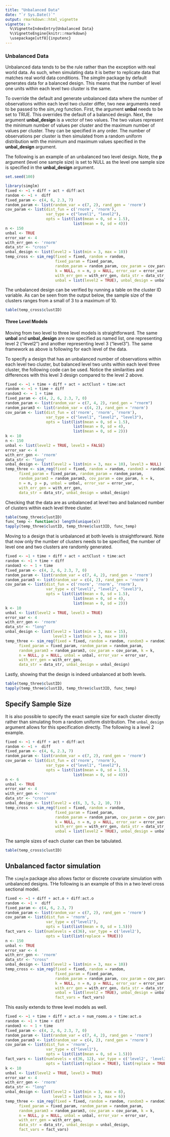 ```yaml
---
title: "Unbalanced Data"
date: "`r Sys.Date()`"
output: rmarkdown::html_vignette
vignette: >
  %\VignetteIndexEntry{Unbalanced Data}
  %\VignetteEngine{knitr::rmarkdown}
  \usepackage[utf8]{inputenc}
---
```


### Unbalanced Data

Unbalanced data tends to be the rule rather than the exception with real world data. As such, when simulating data it is better to replicate data that matches real world data conditions. The *simglm* package by default generates data for a balanced design. This means that the number of level one units within each level two cluster is the same.

To override the default and generate unbalanced data where the number of observations within each level two cluster differ, two new arguments need to be passed to the *sim_reg* function. First, the argument **unbal** needs to be set to TRUE. This overrides the default of a balanced design. Next, the argument **unbal_design** is a vector of two values. The two values represent the minimum number of values per cluster and the maximum number of values per cluster. They can be specified in any order. The number of observations per cluster is then simulated from a random uniform distribution with the minimum and maximum values specified in the **unbal_design** argument.

The following is an example of an unbalanced two level design. Note, the **p** argument (level one sample size) is set to NULL as the level one sample size is specified in the **unbal_design** argument.

```r
set.seed(100)
```

```r
library(simglm)
fixed <- ~1 + diff + act + diff:act
random <- ~1 +  diff
fixed_param <- c(4, 6, 2.3, 7)
random_param <- list(random_var = c(7, 2), rand_gen = 'rnorm')
cov_param <- list(dist_fun = c('rnorm', 'rnorm'),
                  var_type = c("level1", "level2"),
                  opts = list(list(mean = 0, sd = 1.5),
                              list(mean = 0, sd = 4)))
n <- 150
unbal <- TRUE
error_var <- 4
with_err_gen <- 'rnorm'
data_str <- "cross"
unbal_design <- list(level2 = list(min = 3, max = 10))
temp_cross <- sim_reg(fixed = fixed, random = random, 
                      fixed_param = fixed_param, 
                      random_param = random_param, cov_param = cov_param,
                      k = NULL, n = n, p = NULL, error_var = error_var,
                      with_err_gen = with_err_gen, data_str = data_str, 
                      unbal = list(level2 = TRUE), unbal_design = unbal_design)
```

The unbalanced design can be verified by running a table on the cluster ID variable. As can be seen from the output below, the sample size of the clusters ranges from a small of 3 to a maximum of 10.
```r
table(temp_cross$clustID)
```

#### Three Level Models
Moving from two level to three level models is straightforward. The same **unbal** and **unbal_design** are now specified as named list, one representing level 2 ("level2") and another representing level 3 ("level3"). The same framework as above is following for each level of the data.

To specify a design that has an unbalanced number of observations within each level two cluster, but balanced level two units within each level three cluster, the following code can be used. Notice the similarities and differences with this level 3 design compared to the level 2 above.

```r
fixed <- ~1 + time + diff + act + actClust + time:act
random <- ~1 + time + diff
random3 <- ~ 1 + time
fixed_param <- c(4, 2, 6, 2.3, 7, 0)
random_param <- list(random_var = c(7, 4, 2), rand_gen = "rnorm")
random_param3 <- list(random_var = c(4, 2), rand_gen = 'rnorm')
cov_param <- list(dist_fun = c('rnorm', 'rnorm', 'rnorm'),
                  var_type = c("level1", "level2", "level3"),
                  opts = list(list(mean = 0, sd = 1.5),
                              list(mean = 0, sd = 4),
                              list(mean = 0, sd = 2)))
k <- 10
n <- 150
unbal <- list(level2 = TRUE, level3 = FALSE)
error_var <- 4
with_err_gen <- 'rnorm'
data_str <- "long"
unbal_design <- list(level2 = list(min = 3, max = 10), level3 = NULL)
temp_three <- sim_reg(fixed = fixed, random = random, random3 = random3,
      fixed_param = fixed_param, random_param = random_param, 
      random_param3 = random_param3, cov_param = cov_param, k = k,
      n = n, p = p, unbal = unbal, error_var = error_var,
      with_err_gen = with_err_gen, 
      data_str = data_str, unbal_design = unbal_design)
```

Checking that the data are as unbalanced at level two and balanced number of clusters within each level three cluster.
```r
table(temp_three$clustID)
func_temp <- function(x) length(unique(x))
tapply(temp_three$clustID, temp_three$clust3ID, func_temp)
```

Moving to a design that is unbalanced at both levels is straightforward. Note that now only the number of clusters needs to be specified, the number of level one and two clusters are randomly generated.
```r
fixed <- ~1 + time + diff + act + actClust + time:act
random <- ~1 + time + diff
random3 <- ~ 1 + time
fixed_param <- c(4, 2, 6, 2.3, 7, 0)
random_param <- list(random_var = c(7, 4, 2), rand_gen = 'rnorm')
random_param3 <- list(random_var = c(4, 2), rand_gen = 'rnorm')
cov_param <- list(dist_fun = c('rnorm', 'rnorm', 'rnorm'),
                  var_type = c("level1", "level2", "level3"),
                  opts = list(list(mean = 0, sd = 1.5),
                              list(mean = 0, sd = 4),
                              list(mean = 0, sd = 2)))
k <- 10
unbal <- list(level2 = TRUE, level3 = TRUE)
error_var <- 4
with_err_gen <- 'rnorm'
data_str <- "long"
unbal_design <- list(level2 = list(min = 3, max = 15), 
                     level3 = list(min = 3, max = 10))
temp_three <- sim_reg(fixed = fixed, random = random, random3 = random3,
      fixed_param = fixed_param, random_param = random_param, 
      random_param3 = random_param3, cov_param = cov_param, k = k,
      n = NULL, p = NULL, unbal = unbal, error_var = error_var,
      with_err_gen = with_err_gen, 
      data_str = data_str, unbal_design = unbal_design)
```

Lastly, showing that the design is indeed unbalanced at both levels.
```r
table(temp_three$clustID)
tapply(temp_three$clustID, temp_three$clust3ID, func_temp)
```

## Specify Sample Size
It is also possible to specify the exact sample size for each cluster directly rather than simulating from a random uniform distribution. The `unbal_design` argument allows for this specification directly. The following is a level 2 example.

```r
fixed <- ~1 + diff + act + diff:act
random <- ~1 +  diff
fixed_param <- c(4, 6, 2.3, 7)
random_param <- list(random_var = c(7, 2), rand_gen = 'rnorm')
cov_param <- list(dist_fun = c('rnorm', 'rnorm'),
                  var_type = c("level1", "level2"),
                  opts = list(list(mean = 0, sd = 1.5),
                              list(mean = 0, sd = 4)))
n <- 6
unbal <- TRUE
error_var <- 4
with_err_gen <- 'rnorm'
data_str <- "cross"
unbal_design <- list(level2 = c(6, 3, 5, 2, 10, 7))
temp_cross <- sim_reg(fixed = fixed, random = random, 
                      fixed_param = fixed_param, 
                      random_param = random_param, cov_param = cov_param,
                      k = NULL, n = n, p = NULL, error_var = error_var,
                      with_err_gen = with_err_gen, data_str = data_str, 
                      unbal = list(level2 = TRUE), unbal_design = unbal_design)
```

The sample sizes of each cluster can then be tabulated.

```r
table(temp_cross$clustID)
```



## Unbalanced factor simulation
The `simglm` package also allows factor or discrete covariate simulation with unbalanced designs. THe following is an example of this in a two level cross sectional model.

```r
fixed <- ~1 + diff + act.o + diff:act.o
random <- ~1 +  diff
fixed_param <- c(4, 6, 2.3, 7)
random_param <- list(random_var = c(7, 2), rand_gen = 'rnorm')
cov_param <- list(dist_fun = 'rnorm', 
                  var_type = c("level1"),
                  opts = list(list(mean = 0, sd = 1.5)))
fact_vars <- list(numlevels = c(36), var_type = c('level2'),
                  opts = list(list(replace = TRUE)))
n <- 150
unbal <- TRUE
error_var <- 4
with_err_gen <- 'rnorm'
data_str <- "cross"
unbal_design <- list(level2 = list(min = 3, max = 10))
temp_cross <- sim_reg(fixed = fixed, random = random, 
                      fixed_param = fixed_param, 
                      random_param = random_param, cov_param = cov_param,
                      k = NULL, n = n, p = NULL, error_var = error_var,
                      with_err_gen = with_err_gen, data_str = data_str, 
                      unbal = list(level2 = TRUE), unbal_design = unbal_design, 
                      fact_vars = fact_vars)
```

This easily extends to three level models as well.

```r
fixed <- ~1 + time + diff + act.o + num_rooms.o + time:act.o
random <- ~1 + time + diff
random3 <- ~ 1 + time
fixed_param <- c(4, 2, 6, 2.3, 7, 0)
random_param <- list(random_var = c(7, 4, 2), rand_gen = 'rnorm')
random_param3 <- list(random_var = c(4, 2), rand_gen = 'rnorm')
cov_param <- list(dist_fun = 'rnorm', 
                  var_type = c("level1"),
                  opts = list(list(mean = 0, sd = 1.5)))
fact_vars <- list(numlevels = c(36, 12), var_type = c('level2', 'level3'),
                  opts = list(list(replace = TRUE), list(replace = TRUE)))
k <- 10
unbal <- list(level2 = TRUE, level3 = TRUE)
error_var <- 4
with_err_gen <- 'rnorm'
data_str <- "long"
unbal_design <- list(level2 = list(min = 3, max = 8),
                     level3 = list(min = 3, max = 6))
temp_three <- sim_reg(fixed = fixed, random = random, random3 = random3,
      fixed_param = fixed_param, random_param = random_param, 
      random_param3 = random_param3, cov_param = cov_param, k = k,
      n = NULL, p = NULL, unbal = unbal, error_var = error_var,
      with_err_gen = with_err_gen, 
      data_str = data_str, unbal_design = unbal_design,
      fact_vars = fact_vars)
```
